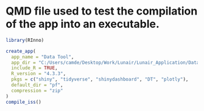 # QMD file used to test the compilation of the app into an executable.

```r
library(RInno)
```

```r
create_app(
  app_name = "Data Tool",
  app_dir = "C:/Users/camde/Desktop/Work/Lunair/Lunair_Application/Data_Cleaner",
  include_R = TRUE,
  R_version = "4.3.3",
  pkgs = c("shiny", "tidyverse", "shinydashboard", "DT", "plotly"),
  default_dir = "pf",
  compression = "zip"
)
compile_iss()
```

